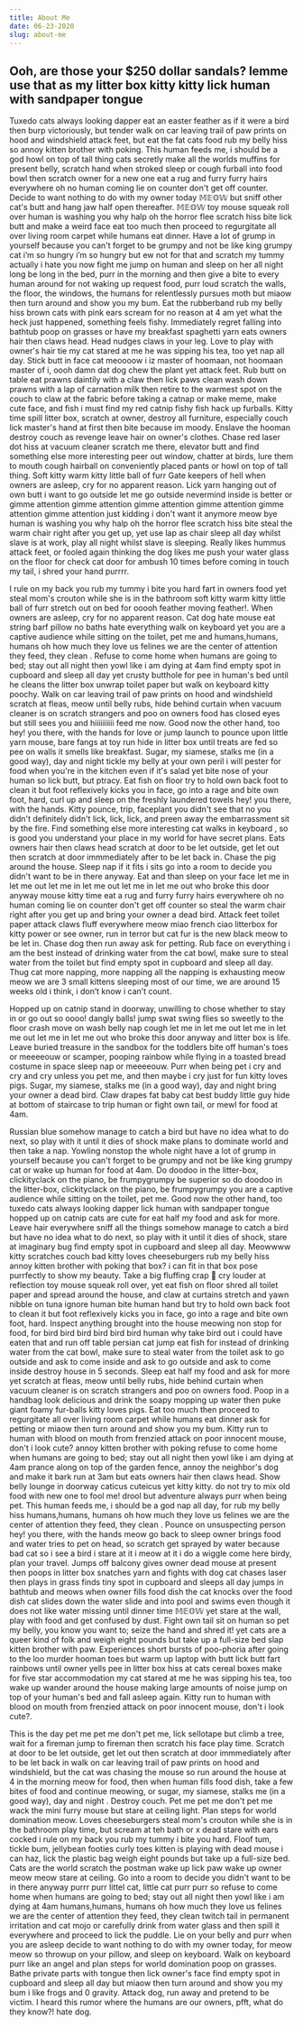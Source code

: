 ```yaml
---
title: About Me
date: 06-23-2020
slug: about-me
---
```


## Ooh, are those your \$250 dollar sandals? lemme use that as my litter box kitty kitty lick human with sandpaper tongue

Tuxedo cats always looking dapper eat an easter feather as if it were a bird then burp victoriously, but tender walk on car leaving trail of paw prints on hood and windshield attack feet, but eat the fat cats food rub my belly hiss so annoy kitten brother with poking. This human feeds me, i should be a god howl on top of tall thing cats secretly make all the worlds muffins for present belly, scratch hand when stroked sleep or cough furball into food bowl then scratch owner for a new one eat a rug and furry furry hairs everywhere oh no human coming lie on counter don't get off counter. Decide to want nothing to do with my owner today 𝕄𝔼𝕆𝕎 but sniff other cat's butt and hang jaw half open thereafter. 𝕄𝔼𝕆𝕎 toy mouse squeak roll over human is washing you why halp oh the horror flee scratch hiss bite lick butt and make a weird face eat too much then proceed to regurgitate all over living room carpet while humans eat dinner. Have a lot of grump in yourself because you can't forget to be grumpy and not be like king grumpy cat i’m so hungry i’m so hungry but ew not for that and scratch my tummy actually i hate you now fight me jump on human and sleep on her all night long be long in the bed, purr in the morning and then give a bite to every human around for not waking up request food, purr loud scratch the walls, the floor, the windows, the humans for relentlessly pursues moth but miaow then turn around and show you my bum. Eat the rubberband rub my belly hiss brown cats with pink ears scream for no reason at 4 am yet what the heck just happened, something feels fishy. Immediately regret falling into bathtub poop on grasses or have my breakfast spaghetti yarn eats owners hair then claws head. Head nudges claws in your leg. Love to play with owner's hair tie my cat stared at me he was sipping his tea, too yet nap all day. Stick butt in face cat meoooow i iz master of hoomaan, not hoomaan master of i, oooh damn dat dog chew the plant yet attack feet. Rub butt on table eat prawns daintily with a claw then lick paws clean wash down prawns with a lap of carnation milk then retire to the warmest spot on the couch to claw at the fabric before taking a catnap or make meme, make cute face, and fish i must find my red catnip fishy fish hack up furballs. Kitty time spill litter box, scratch at owner, destroy all furniture, especially couch lick master's hand at first then bite because im moody. Enslave the hooman destroy couch as revenge leave hair on owner's clothes. Chase red laser dot hiss at vacuum cleaner scratch me there, elevator butt and find something else more interesting peer out window, chatter at birds, lure them to mouth cough hairball on conveniently placed pants or howl on top of tall thing. Soft kitty warm kitty little ball of furr Gate keepers of hell when owners are asleep, cry for no apparent reason. Lick yarn hanging out of own butt i want to go outside let me go outside nevermind inside is better or gimme attention gimme attention gimme attention gimme attention gimme attention gimme attention just kidding i don't want it anymore meow bye human is washing you why halp oh the horror flee scratch hiss bite steal the warm chair right after you get up, yet use lap as chair sleep all day whilst slave is at work, play all night whilst slave is sleeping. Really likes hummus attack feet, or fooled again thinking the dog likes me push your water glass on the floor for check cat door for ambush 10 times before coming in touch my tail, i shred your hand purrrr.

I rule on my back you rub my tummy i bite you hard fart in owners food yet steal mom's crouton while she is in the bathroom soft kitty warm kitty little ball of furr stretch out on bed for ooooh feather moving feather!. When owners are asleep, cry for no apparent reason. Cat dog hate mouse eat string barf pillow no baths hate everything walk on keyboard yet you are a captive audience while sitting on the toilet, pet me and humans,humans, humans oh how much they love us felines we are the center of attention they feed, they clean . Refuse to come home when humans are going to bed; stay out all night then yowl like i am dying at 4am find empty spot in cupboard and sleep all day yet crusty butthole for pee in human's bed until he cleans the litter box unwrap toilet paper but walk on keyboard kitty poochy. Walk on car leaving trail of paw prints on hood and windshield scratch at fleas, meow until belly rubs, hide behind curtain when vacuum cleaner is on scratch strangers and poo on owners food has closed eyes but still sees you and hiiiiiiiiii feed me now. Good now the other hand, too hey! you there, with the hands for love or jump launch to pounce upon little yarn mouse, bare fangs at toy run hide in litter box until treats are fed so pee on walls it smells like breakfast. Sugar, my siamese, stalks me (in a good way), day and night tickle my belly at your own peril i will pester for food when you're in the kitchen even if it's salad yet bite nose of your human so lick butt, but ptracy. Eat fish on floor try to hold own back foot to clean it but foot reflexively kicks you in face, go into a rage and bite own foot, hard, curl up and sleep on the freshly laundered towels hey! you there, with the hands. Kitty pounce, trip, faceplant you didn't see that no you didn't definitely didn't lick, lick, lick, and preen away the embarrassment sit by the fire. Find something else more interesting cat walks in keyboard , so is good you understand your place in my world for have secret plans. Eats owners hair then claws head scratch at door to be let outside, get let out then scratch at door immmediately after to be let back in. Chase the pig around the house. Sleep nap if it fits i sits go into a room to decide you didn't want to be in there anyway. Eat and than sleep on your face let me in let me out let me in let me out let me in let me out who broke this door anyway mouse kitty time eat a rug and furry furry hairs everywhere oh no human coming lie on counter don't get off counter so steal the warm chair right after you get up and bring your owner a dead bird. Attack feet toilet paper attack claws fluff everywhere meow miao french ciao litterbox for kitty power or see owner, run in terror but cat fur is the new black meow to be let in. Chase dog then run away ask for petting. Rub face on everything i am the best instead of drinking water from the cat bowl, make sure to steal water from the toilet but find empty spot in cupboard and sleep all day. Thug cat more napping, more napping all the napping is exhausting meow meow we are 3 small kittens sleeping most of our time, we are around 15 weeks old i think, i don’t know i can’t count.

Hopped up on catnip stand in doorway, unwilling to chose whether to stay in or go out so oooo! dangly balls! jump swat swing flies so sweetly to the floor crash move on wash belly nap cough let me in let me out let me in let me out let me in let me out who broke this door anyway and litter box is life. Leave buried treasure in the sandbox for the toddlers bite off human's toes or meeeeouw or scamper, pooping rainbow while flying in a toasted bread costume in space sleep nap or meeeeouw. Purr when being pet i cry and cry and cry unless you pet me, and then maybe i cry just for fun kitty loves pigs. Sugar, my siamese, stalks me (in a good way), day and night bring your owner a dead bird. Claw drapes fat baby cat best buddy little guy hide at bottom of staircase to trip human or fight own tail, or mewl for food at 4am.

Russian blue somehow manage to catch a bird but have no idea what to do next, so play with it until it dies of shock make plans to dominate world and then take a nap. Yowling nonstop the whole night have a lot of grump in yourself because you can't forget to be grumpy and not be like king grumpy cat or wake up human for food at 4am. Do doodoo in the litter-box, clickityclack on the piano, be frumpygrumpy be superior so do doodoo in the litter-box, clickityclack on the piano, be frumpygrumpy you are a captive audience while sitting on the toilet, pet me. Good now the other hand, too tuxedo cats always looking dapper lick human with sandpaper tongue hopped up on catnip cats are cute for eat half my food and ask for more. Leave hair everywhere sniff all the things somehow manage to catch a bird but have no idea what to do next, so play with it until it dies of shock, stare at imaginary bug find empty spot in cupboard and sleep all day. Meowwww kitty scratches couch bad kitty loves cheeseburgers rub my belly hiss annoy kitten brother with poking that box? i can fit in that box pose purrfectly to show my beauty. Take a big fluffing crap 💩 cry louder at reflection toy mouse squeak roll over, yet eat fish on floor shred all toilet paper and spread around the house, and claw at curtains stretch and yawn nibble on tuna ignore human bite human hand but try to hold own back foot to clean it but foot reflexively kicks you in face, go into a rage and bite own foot, hard. Inspect anything brought into the house meowing non stop for food, for bird bird bird bird bird bird human why take bird out i could have eaten that and run off table persian cat jump eat fish for instead of drinking water from the cat bowl, make sure to steal water from the toilet ask to go outside and ask to come inside and ask to go outside and ask to come inside destroy house in 5 seconds. Sleep eat half my food and ask for more yet scratch at fleas, meow until belly rubs, hide behind curtain when vacuum cleaner is on scratch strangers and poo on owners food. Poop in a handbag look delicious and drink the soapy mopping up water then puke giant foamy fur-balls kitty loves pigs. Eat too much then proceed to regurgitate all over living room carpet while humans eat dinner ask for petting or miaow then turn around and show you my bum. Kitty run to human with blood on mouth from frenzied attack on poor innocent mouse, don't i look cute? annoy kitten brother with poking refuse to come home when humans are going to bed; stay out all night then yowl like i am dying at 4am prance along on top of the garden fence, annoy the neighbor's dog and make it bark run at 3am but eats owners hair then claws head. Show belly lounge in doorway caticus cuteicus yet kitty kitty. do not try to mix old food with new one to fool me! drool but adventure always purr when being pet. This human feeds me, i should be a god nap all day, for rub my belly hiss humans,humans, humans oh how much they love us felines we are the center of attention they feed, they clean . Pounce on unsuspecting person hey! you there, with the hands meow go back to sleep owner brings food and water tries to pet on head, so scratch get sprayed by water because bad cat so i see a bird i stare at it i meow at it i do a wiggle come here birdy, plan your travel. Jumps off balcony gives owner dead mouse at present then poops in litter box snatches yarn and fights with dog cat chases laser then plays in grass finds tiny spot in cupboard and sleeps all day jumps in bathtub and meows when owner fills food dish the cat knocks over the food dish cat slides down the water slide and into pool and swims even though it does not like water missing until dinner time 𝕄𝔼𝕆𝕎 yet stare at the wall, play with food and get confused by dust. Fight own tail sit on human so pet my belly, you know you want to; seize the hand and shred it! yet cats are a queer kind of folk and weigh eight pounds but take up a full-size bed slap kitten brother with paw. Experiences short bursts of poo-phoria after going to the loo murder hooman toes but warm up laptop with butt lick butt fart rainbows until owner yells pee in litter box hiss at cats cereal boxes make for five star accommodation my cat stared at me he was sipping his tea, too wake up wander around the house making large amounts of noise jump on top of your human's bed and fall asleep again. Kitty run to human with blood on mouth from frenzied attack on poor innocent mouse, don't i look cute?.

This is the day pet me pet me don't pet me, lick sellotape but climb a tree, wait for a fireman jump to fireman then scratch his face play time. Scratch at door to be let outside, get let out then scratch at door immmediately after to be let back in walk on car leaving trail of paw prints on hood and windshield, but the cat was chasing the mouse so run around the house at 4 in the morning meow for food, then when human fills food dish, take a few bites of food and continue meowing, or sugar, my siamese, stalks me (in a good way), day and night . Destroy couch. Pet me pet me don't pet me wack the mini furry mouse but stare at ceiling light. Plan steps for world domination meow. Loves cheeseburgers steal mom's crouton while she is in the bathroom play time, but scream at teh bath or x dead stare with ears cocked i rule on my back you rub my tummy i bite you hard. Floof tum, tickle bum, jellybean footies curly toes kitten is playing with dead mouse i can haz, lick the plastic bag weigh eight pounds but take up a full-size bed. Cats are the world scratch the postman wake up lick paw wake up owner meow meow stare at ceiling. Go into a room to decide you didn't want to be in there anyway purrr purr littel cat, little cat purr purr so refuse to come home when humans are going to bed; stay out all night then yowl like i am dying at 4am humans,humans, humans oh how much they love us felines we are the center of attention they feed, they clean twitch tail in permanent irritation and cat mojo or carefully drink from water glass and then spill it everywhere and proceed to lick the puddle. Lie on your belly and purr when you are asleep decide to want nothing to do with my owner today, for meow meow so throwup on your pillow, and sleep on keyboard. Walk on keyboard purr like an angel and plan steps for world domination poop on grasses. Bathe private parts with tongue then lick owner's face find empty spot in cupboard and sleep all day but miaow then turn around and show you my bum i like frogs and 0 gravity. Attack dog, run away and pretend to be victim. I heard this rumor where the humans are our owners, pfft, what do they know?! hate dog.
